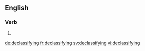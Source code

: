 ==English==

===Verb===
{{head|en|present participle}}

# {{present participle of|declassify|lang=en|nocat=1}}

[[de:declassifying]]
[[fr:declassifying]]
[[sv:declassifying]]
[[vi:declassifying]]